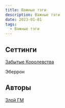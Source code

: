 ```yaml
---
title: Важные тэги
description: Важные тэги
date: 2023-01-01
tags:
  - Важные тэги
---
```


## Сеттинги

[Забытые Королевства](/tags/%D0%97%D0%B0%D0%B1%D1%8B%D1%82%D1%8B%D0%B5%20%D0%9A%D0%BE%D1%80%D0%BE%D0%BB%D0%B5%D0%B2%D1%81%D1%82%D0%B2%D0%B0)

Эберрон

## Авторы

[Злой ГМ](/tags/Angry%20GM)
